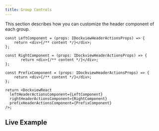 ```yaml
---
title: Group Controls
---
```



This section describes how you can customize the header component of each group.

<FrameworkSpecific framework='React'>
  <DocRef declaration="IDockviewReactProps" methods={['leftHeaderActionsComponent', 'rightHeaderActionsComponent', 'prefixHeaderActionsComponent']} />
</FrameworkSpecific>

<FrameworkSpecific framework='Vue'>
  <DocRef declaration="IDockviewVueProps" methods={['leftHeaderActionsComponent', 'rightHeaderActionsComponent', 'prefixHeaderActionsComponent']} />
</FrameworkSpecific>


<FrameworkSpecific framework='JavaScript'>
  <DocRef declaration="DockviewComponentOptions"
    methods={['createLeftHeaderActionsElement', 'createRightHeaderActionsElement', 'createPrefixHeaderActionsElement']} />
</FrameworkSpecific>


```tsx
const LeftComponent = (props: IDockviewHeaderActionsProps) => {
    return <div>{/** content */}</div>;
};

const RightComponent = (props: IDockviewHeaderActionsProps) => {
       return <div>{/** content */}</div>;
};

const PrefixComponent = (props: IDockviewHeaderActionsProps) => {
    return <div>{/** content */}</div>;
};

return <DockviewReact
  leftHeaderActionsComponent={LeftComponent}
  rightHeaderActionsComponent={RightComponent}
  prefixHeaderActionsComponent={PrefixComponent}
/>;
```

## Live Example

<CodeRunner id="dockview/group-actions"/>

